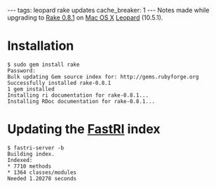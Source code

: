 ---
tags: leopard rake updates
cache_breaker: 1
---
Notes made while upgrading to [[Rake 0.8.1]] on [[Mac OS X]] [[Leopard]] (10.5.1).

= Installation =
<pre>$ sudo gem install rake
Password:
Bulk updating Gem source index for: http://gems.rubyforge.org
Successfully installed rake-0.8.1
1 gem installed
Installing ri documentation for rake-0.8.1...
Installing RDoc documentation for rake-0.8.1...</pre>

= Updating the [[FastRI]] index =

<pre>$ fastri-server -b
Building index.
Indexed:
* 7710 methods
* 1364 classes/modules
Needed 1.20278 seconds</pre>
